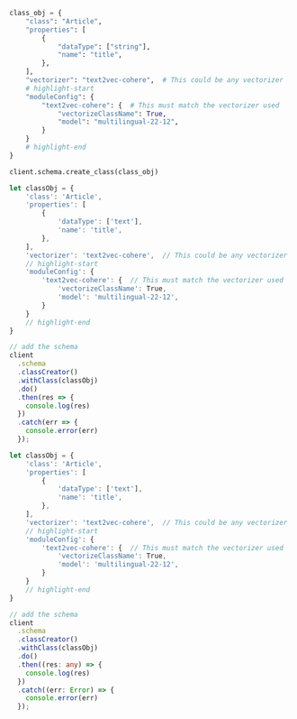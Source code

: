 
<Tabs groupId="languages">
<TabItem value="py" label="Python">

```python
class_obj = {
    "class": "Article",
    "properties": [
        {
            "dataType": ["string"],
            "name": "title",
        },
    ],
    "vectorizer": "text2vec-cohere",  # This could be any vectorizer
    # highlight-start
    "moduleConfig": {
        "text2vec-cohere": {  # This must match the vectorizer used
            "vectorizeClassName": True,
            "model": "multilingual-22-12",
        }
    }
    # highlight-end
}

client.schema.create_class(class_obj)
```

</TabItem>
<TabItem value="js" label="JavaScript">

```js
let classObj = {
    'class': 'Article',
    'properties': [
        {
            'dataType': ['text'],
            'name': 'title',
        },
    ],
    'vectorizer': 'text2vec-cohere',  // This could be any vectorizer
    // highlight-start
    'moduleConfig': {
        'text2vec-cohere': {  // This must match the vectorizer used
            'vectorizeClassName': True,
            'model': 'multilingual-22-12',
        }
    }
    // highlight-end
}

// add the schema
client
  .schema
  .classCreator()
  .withClass(classObj)
  .do()
  .then(res => {
    console.log(res)
  })
  .catch(err => {
    console.error(err)
  });
```

</TabItem>
<TabItem value="ts" label="TypeScript">

```ts
let classObj = {
    'class': 'Article',
    'properties': [
        {
            'dataType': ['text'],
            'name': 'title',
        },
    ],
    'vectorizer': 'text2vec-cohere',  // This could be any vectorizer
    // highlight-start
    'moduleConfig': {
        'text2vec-cohere': {  // This must match the vectorizer used
            'vectorizeClassName': True,
            'model': 'multilingual-22-12',
        }
    }
    // highlight-end
}

// add the schema
client
  .schema
  .classCreator()
  .withClass(classObj)
  .do()
  .then((res: any) => {
    console.log(res)
  })
  .catch((err: Error) => {
    console.error(err)
  });
```

</TabItem>
</Tabs>

